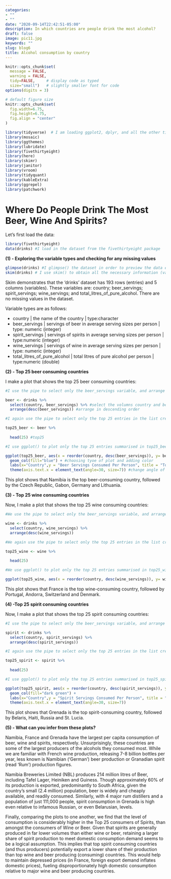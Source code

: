 ```yaml
---
categories:
- ""
- ""
date: "2020-09-14T22:42:51-05:00"
description: In which countries are people drink the most alcohol?
draft: false
image: pic11.jpg
keywords: ""
slug: blog6
title: Alcohol consumption by country
---
```


```r
knitr::opts_chunk$set(
  message = FALSE, 
  warning = FALSE, 
  tidy=FALSE,     # display code as typed
  size="small")   # slightly smaller font for code
options(digits = 3)

# default figure size
knitr::opts_chunk$set(
  fig.width=6.75, 
  fig.height=6.75,
  fig.align = "center"
)
```


```r

library(tidyverse)  # I am loading ggplot2, dplyr, and all the other tidyverse packages
library(mosaic)
library(ggthemes)
library(lubridate)
library(fivethirtyeight)
library(here)
library(skimr)
library(janitor)
library(vroom)
library(tidyquant)
library(kableExtra)
library(ggrepel)
library(patchwork)

```
  
  
# Where Do People Drink The Most Beer, Wine And Spirits?
Let's first load the data:
```r
library(fivethirtyeight)
data(drinks) #I load in the dataset from the fivethirtyeight package
```
  
  
**(1) - Exploring the variable types and checking for any missing values**

```r

glimpse(drinks) #I glimpse() the dataset in order to preview the data entries themselves
skim(drinks) # I use skim() to obtain all the necessary information (variable types, missingness, distribution)

```

Skim demonstrates that the 'drinks' dataset has 193 rows (entries) and 5 columns (variables). These variables are: country; beer_servings; spirit_servings; wine_servings; and total_litres_of_pure_alcohol. There are no missing values in the dataset. 

Variable types are as follows:

- country | the name of the country | type:character
- beer_servings | servings of beer in average serving sizes per person | type: numeric (integer)
- spirit_servings | servings of spirits in average serving sizes per person | type:numeric (integer)
- wine_servings | servings of wine in average serving sizes per person | type: numeric (integer)
- total_litres_of_pure_alcohol | total litres of pure alcohol per person | type:numeric (double)  


**(2) - Top 25 beer consuming countries**

I make a plot that shows the top 25 beer consuming countries:
```r

#I use the pipe to select only the beer_servings variable, and arrange countries in descending order of serving

beer <- drinks %>% 
  select(country, beer_servings) %>% #select the volumns country and beer
  arrange(desc(beer_servings)) #arrange in descending order

#I again use the pipe to select only the top 25 entries in the list created above

top25_beer <- beer %>% 
  
  head(25) #top25

#I use ggplot() to plot only the top 25 entries summarised in top25_beer, adjusting the x-axis labels for readibility, as well as colour, axis labels and title

ggplot(top25_beer, aes(x = reorder(country, desc(beer_servings)), y= beer_servings),)+
  geom_col(fill="blue") + #choosing tyoe of plot and adding color
  labs(x="Country",y = "Beer Servings Consumed Per Person", title = "Top 25 Beer Consuming Countries") + #adding titles
  theme(axis.text.x = element_text(angle=30, size=7)) #change angle of text of x-axis

```
This plot shows that Namibia is the top beer-consuming country, followed by the Czech Republic, Gabon, Germany and Lithuania.  

**(3) - Top 25 wine consuming countries**

Now, I make a plot that shows the top 25 wine consuming countries:
```r

#We use the pipe to select only the beer_servings variable, and arrange countries in descending order of serving

wine <- drinks %>% 
  select(country, wine_servings) %>% 
  arrange(desc(wine_servings))

#We again use the pipe to select only the top 25 entries in the list created above

top25_wine <- wine %>% 
  
  head(25)

#We use ggplot() to plot only the top 25 entries summarised in top25_wine, adjusting the x-axis labels for readibility, as well as colour, axis labels and title

ggplot(top25_wine, aes(x = reorder(country, desc(wine_servings)), y= wine_servings),) + geom_col(fill="red") + labs(x="Country",y = "Wine Servings Consumed Per Person", title = "Top 25 Wine Consuming Countries") + theme(axis.text.x = element_text(angle=30, size=7))


```
This plot shows that France is the top wine-consuming country, followed by Portugal, Andorra, Switzerland and Denmark. 

**(4) -Top 25 spirit consuming countries**

Now, I make a plot that shows the top 25 spirit consuming countries:
```r

#I use the pipe to select only the beer_servings variable, and arrange countries in descending order of serving

spirit <- drinks %>% 
  select(country, spirit_servings) %>% 
  arrange(desc(spirit_servings))

#I again use the pipe to select only the top 25 entries in the list created above

top25_spirit <- spirit %>% 
  
  head(25)

#I use ggplot() to plot only the top 25 entries summarised in top25_spirit, adjusting the x-axis labels for readibility, as well as colour, axis labels and title

ggplot(top25_spirit, aes(x = reorder(country, desc(spirit_servings)), y= spirit_servings),) + 
  geom_col(fill="dark green") + 
  labs(x="Country",y = "Spirit Servings Consumed Per Person", title = "Top 25 spirit Consuming Countries") +
  theme(axis.text.x = element_text(angle=30, size=7))

```
This plot shows that Grenada is the top spirit-consuming country, followed by Belaris, Haiti, Russia and St. Lucia.  

**(5) - What can you infer from these plots?**

Namibia, France and Grenada have the largest per capita consumption of beer, wine and spirits, respectively. Unsurprisingly, these countries are some of the largest producers of the alcohols they consumed most. While we are familiar with French wine production, releasing 7-8 billion bottles per year, less known is Namibian ('German') beer production or Granadian spirit (read 'Rum') production figures. 

Namibia Breweries Limited (NBL) produces 214 million litres of Beer, including Tafel Lager, Heiniken and Guiness. Though approximately 60% of its production is exported, predominantly to South Africa, given the country's small (2.4 million) population, beer is widely and cheaply available, and readily consumed. Similarly, with 4 major rum distillers and a population of just 111,000 people, spirit consumption in Grenada is high even relative to infamous Russian, or even Belarusian, levels. 

Finally, comparing the plots to one another, we find that the level of consumption is considerably higher in the Top 25 consumers of Spirits, than amongst the consumers of Wine or Beer. Given that spirits are generally produced in far lower volumes than either wine or beer, retaining a larger share of spirit production to meet domestic consumption demand seems to be a logical assumption. This implies that top spirit consuming countries (and thus producers) potentially export a lower share of their production than top wine and beer producing (consuming) countries. This would help to maintain depressed prices (in France, foreign export demand inflates domestic prices), fueling disproportionately high domestic consumption relative to major wine and beer producing countries.  

